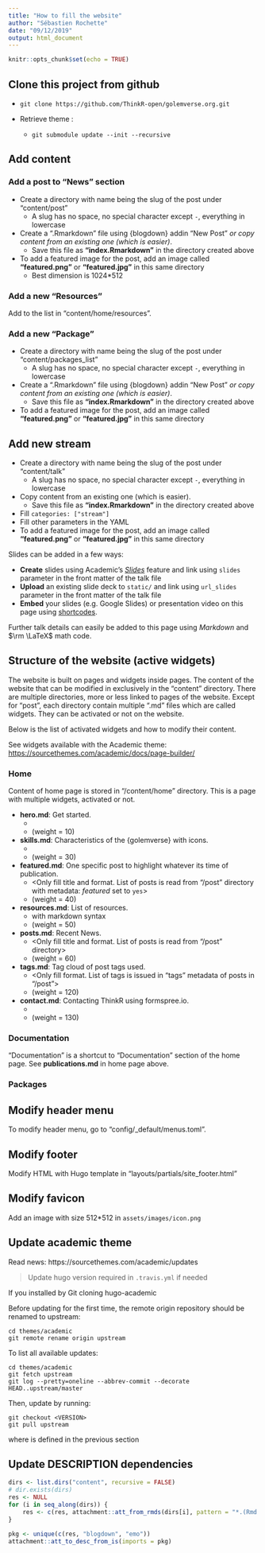 ```yaml
---
title: "How to fill the website"
author: "Sébastien Rochette"
date: "09/12/2019"
output: html_document
---
```


```r
knitr::opts_chunk$set(echo = TRUE)
```

## Clone this project from github

- `git clone https://github.com/ThinkR-open/golemverse.org.git`

- Retrieve theme :
    + `git submodule update --init --recursive`

## Add content
### Add a post to "News" section

- Create a directory with name being the slug of the post under "content/post"
    + A slug has no space, no special character except `-`, everything in lowercase
- Create a ".Rmarkdown" file using {blogdown} addin "New Post" *or copy content from an existing one (which is easier)*. 
    + Save this file as **"index.Rmarkdown"** in the directory created above
- To add a featured image for the post, add an image called **"featured.png"** or **"featured.jpg"** in this same directory
    + Best dimension is 1024*512


### Add a new "Resources"

Add to the list in "content/home/resources".

### Add a new "Package"

- Create a directory with name being the slug of the post under "content/packages_list"
    + A slug has no space, no special character except `-`, everything in lowercase
- Create a ".Rmarkdown" file using {blogdown} addin "New Post" *or copy content from an existing one (which is easier)*. 
    + Save this file as **"index.Rmarkdown"** in the directory created above
- To add a featured image for the post, add an image called **"featured.png"** or **"featured.jpg"** in this same directory

## Add new stream

- Create a directory with name being the slug of the post under "content/talk"
    + A slug has no space, no special character except `-`, everything in lowercase
- Copy content from an existing one (which is easier). 
    + Save this file as **"index.Rmarkdown"** in the directory created above
- Fill `categories: ["stream"]`
- Fill other parameters in the YAML
- To add a featured image for the post, add an image called **"featured.png"** or **"featured.jpg"** in this same directory


Slides can be added in a few ways:

- **Create** slides using Academic's [*Slides*](https://sourcethemes.com/academic/docs/managing-content/#create-slides) feature and link using `slides` parameter in the front matter of the talk file
- **Upload** an existing slide deck to `static/` and link using `url_slides` parameter in the front matter of the talk file
- **Embed** your slides (e.g. Google Slides) or presentation video on this page using [shortcodes](https://sourcethemes.com/academic/docs/writing-markdown-latex/).

Further talk details can easily be added to this page using *Markdown* and $\rm \LaTeX$ math code.


## Structure of the website (active widgets)

The website is built on pages and widgets inside pages. 
The content of the website that can be modified in exclusively in the "content" directory. 
There are multiple directories, more or less linked to pages of the website.
Except for "post", each directory contain multiple ".md" files which are called widgets. 
They can be activated or not on the website.  

Below is the list of activated widgets and how to modify their content.  

See widgets available with the Academic theme: <https://sourcethemes.com/academic/docs/page-builder/>  

### Home

Content of home page is stored in "/content/home" directory.
This is a page with multiple widgets, activated or not.  

+ **hero.md**: Get started. 
    + <File to fill>
    + (weight = 10)
+ **skills.md**: Characteristics of the {golemverse} with icons.
    + <File to fill>
    + (weight = 30)
+ **featured.md**: One specific post to highlight whatever its time of publication.
    + <Only fill title and format. List of posts is read from "/post" directory with metadata: _featured_ set to `yes`>
    + (weight = 40)
+ **resources.md**: List of resources. 
    + <File to fill> with markdown syntax
    + (weight = 50)
+ **posts.md**: Recent News. 
    + <Only fill title and format. List of posts is read from "/post" directory>
    + (weight = 60)
+ **tags.md**: Tag cloud of post tags used.
    + <Only fill format. List of tags is issued in "tags" metadata of posts in "/post">
    + (weight = 120)
+ **contact.md**: Contacting ThinkR using formspree.io. 
    + <File to fill>
    + (weight = 130)

### Documentation

"Documentation" is a shortcut to "Documentation" section of the home page.
See **publications.md** in home page above.

### Packages




## Modify header menu

To modify header menu, go to "config/_default/menus.toml". 

## Modify footer

Modify HTML with Hugo template in "layouts/partials/site_footer.html"

## Modify favicon

Add an image with size 512*512 in `assets/images/icon.png`


## Update academic theme
Read news: https://sourcethemes.com/academic/updates

> Update hugo version required in `.travis.yml` if needed

If you installed by Git cloning hugo-academic

Before updating for the first time, the remote origin repository should be renamed to upstream:
```
cd themes/academic
git remote rename origin upstream
```
To list all available updates:
```
cd themes/academic
git fetch upstream
git log --pretty=oneline --abbrev-commit --decorate HEAD..upstream/master
```
Then, update by running:
```
git checkout <VERSION>
git pull upstream
```
where <VERSION> is defined in the previous section

## Update DESCRIPTION dependencies

```r
dirs <- list.dirs("content", recursive = FALSE)
# dir.exists(dirs)
res <- NULL
for (i in seq_along(dirs)) {
    res <- c(res, attachment::att_from_rmds(dirs[i], pattern = "*.(Rmd|rmd|Rmarkdown)$"))
}

pkg <- unique(c(res, "blogdown", "emo"))
attachment::att_to_desc_from_is(imports = pkg)
```


